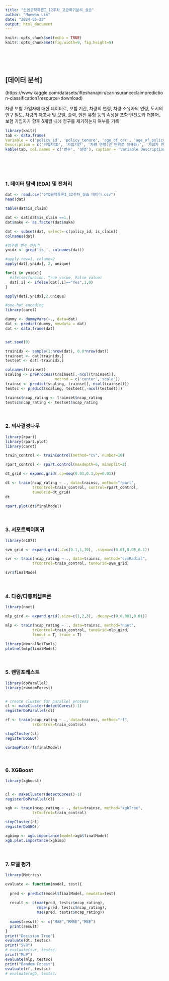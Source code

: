 ```yaml
---
title: "산업공학특론I_12주차_고급회귀분석_실습"
author: "Munwon Lim"
date: "2024-05-22"
output: html_document
---
```


```r
knitr::opts_chunk$set(echo = TRUE)
knitr::opts_chunk$set(fig.width=9, fig.height=9)
```

<br>
<br>
<br>



## [데이터 분석]

(https://www.kaggle.com/datasets/ifteshanajnin/carinsuranceclaimprediction-classification?resource=download)

차량 보험 가입자에 대한 데이터로, 보험 기간, 차량의 연령, 차량 소유자의 연령, 도시의 인구 밀도, 차량의 제조사 및 모델, 출력, 엔진 유형 등의 속성을 포함
안전도와 더불어, 보험 가입자가 향후 6개월 내에 청구를 제기하는지 여부를 기록

```r
library(knitr)
tab <- data.frame(
Variable = c('policy_id', 'policy_tenure', 'age_of_car', 'age_of_policyholder', 'population_density', 'make', 'segment', 'model', 'fuel_type', 'max_torque', 'max_power', 'engine_type', 'airbags', 'is_esc', 'is_adjustable_steering', 'is_tpms', 'is_parking_sensors', 'is_parking_camera', 'rear_brakes_type', 'displacement', 'cylinder', 'transmission_type', 'gear_box','steering_type', 'turning_radius', 'length', 'width', 'height', 'gross_weight', 'is_front_fog_lights', 'is_rear_window_wiper', 'is_rear_window_washer', 'is_rear_window_defogger', 'is_brake_assist', 'is_power_door_lock', 'is_central_locking', 'is_power_steering', 'is_driver_seat_height_adjustable', 'is_day_night_rear_view_mirror', 'is_ecw', 'is_speed_alert', 'ncap_rating', 'is_claim'),
Description = c('가입자ID', '가입기간', '차량 연령(연 단위로 정규화)', '가입자 연령(연 단위로 정규화)', '가입자 거주 도시의 인구 밀도', '차량 제조사 코드', '세그먼트 (A/B1/B2/C1/C2)', '코드화된 이름', '연료 유형', '최대 토크 (Nm@rpm)', '최대 출력 (bhp@rpm)', '엔진 유형', '에어백의 수', '전자 안정성 제어(ESC) 장치 유무',  '핸들 조절 가능 유무', '타이어 압력 모니터링 시스템(TPMS) 유무', '주차 센서 유무', '주차 카메라 유무', '후방 브레이크 유형', '엔진 배기량 (cc)', '엔진에 있는 실린더 수', '변속기 유형', '기어 수','파워 스티어링 유형', '회전 시 필요 공간 (m)', '길이 (mm)', '너비 (mm)', '높이 (mm)', '최대 허용 중량 (kg)', '전방 안개등 유무', '후방 와이퍼 유무', '후방 세척기 유무', '후방 김서림 방지기 유무', '브레이크 보조 기능 유무', '파워 도어 잠금 장치 유무', '중앙 잠금 기능 유무', '파워 스티어링 유무', '운전석 높이 조절 기능 유무', '주야간 후방 미러 유무', '엔진 점검 경고등(ECW) 유무', '속도 경고 시스템 유무', '안전 점수','클레임 발생 유무'))
kable(tab, col.names = c('변수', '설명'), caption = 'Variable Description Table')

```

<br>
<br>
<br>

### 1. 데이터 탐색 (EDA) 및 전처리
```r

dat <- read.csv("산업공학특론I_12주차_실습 데이터.csv")
head(dat)

table(dat$is_claim)

dat <- dat[dat$is_claim ==1,]
dat$make <- as.factor(dat$make)

dat <- subset(dat, select=-c(policy_id, is_claim))
colnames(dat)

#범주형 변수 전처리
ynidx <- grep('is_', colnames(dat))

#apply row=1, column=2
apply(dat[,ynidx], 2, unique)

for(i in ynidx){
  #ifelse(funcion, True value, False value)
  dat[,i] <- ifelse(dat[,i]=="Yes",1,0)
}

apply(dat[,ynidx],2,unique)

#one-hot encoding
library(caret)

dummy <- dummyVars(~., data=dat)
dat <- predict(dummy, newdata = dat)
dat <- data.frame(dat)


set.seed(0)

trainidx <- sample(1:nrow(dat), 0.8*nrow(dat))
trainset <- dat[trainidx,]
testset <- dat[-trainidx,]

colnames(trainset)
scaling <- preProcess(trainset[,-ncol(trainset)],
                      method = c('center','scale'))
trainsc <- predict(scaling, trainset[,-ncol(trainset)])
testsc <- predict(scaling, testset[,-ncol(testset)])

trainsc$ncap_rating <- trainset$ncap_rating
testsc$ncap_rating <- testset$ncap_rating

```

<br>

### 2. 의사결정나무

```r
library(rpart)
library(rpart.plot)
library(caret)

train_control <- trainControl(method="cv", number=10)

rpart_control <- rpart.control(maxdepth=6, minsplit=2)

dt_grid <- expand.grid(.cp=seq(0.01,0.1,by=0.01))

dt <- train(ncap_rating ~ ., data=trainsc, method="rpart",
            trControl=train_control, control=rpart_control,
            tuneGrid=dt_grid)
dt

rpart.plot(dt$finalModel)
```

<br>

### 3. 서포트벡터회귀
```r
library(e1071)

svm_grid <- expand.grid(.C=c(0.1,1,10), .sigma=c(0.01,0.05,0.1))

svr <- train(ncap_rating ~ ., data=trainsc, method="svmRadial",
            trControl=train_control, tuneGrid=svm_grid)

svr$finalModel
```

<br>

### 4. 다중/다층퍼셉트론
```r
library(nnet)

mlp_gird <- expand.grid(.size=c(1,2,3), .decay=c(0,0.001,0.01))

mlp <- train(ncap_rating ~ ., data=trainsc, method="nnet",
            trControl=train_control, tuneGrid=mlp_gird,
            linout = T, trace = T)

library(NeuralNetTools)
plotnet(mlp$finalModel)
```

<br>

### 5. 랜덤포레스트

```r
library(doParallel)
library(randomForest)


# create cluster for parallel process
cl <- makeCluster(detectCores()-1)
registerDoParallel(cl)

rf <- train(ncap_rating ~ ., data=trainsc, method="rf",
            trControl=train_control)

stopCluster(cl)
registerDoSEQ()

varImpPlot(rf$finalModel)
```

<br>

### 6. XGBoost

```r
library(xgboost)


cl <- makeCluster(detectCores()-1)
registerDoParallel(cl)

xgb <- train(ncap_rating ~ ., data=trainsc, method="xgbTree",
            trControl=train_control)

stopCluster(cl)
registerDoSEQ()

xgbimp <- xgb.importance(model=xgb$finalModel)
xgb.plot.importance(xgbimp)

```

<br>

### 7. 모델 평가

```r
library(Metrics)

evaluate <- function(model, test){
  
  pred <- predict(model$finalModel, newdata=test)
  
  result <- c(mae(pred, testsc$ncap_rating),
              rmse(pred, testsc$ncap_rating),
              mse(pred, testsc$ncap_rating))
  
  names(result) <- c("MAE","RMSE","MSE")
  print(result)
}
print("Decision Tree")
evaluate(dt, testsc)
print("SVR")
# evaluate(svr, testsc)
print("MLP")
evaluate(mlp, testsc)
print("Random Forest")
evaluate(rf, testsc)
# evaluate(xgb, testsc)

```